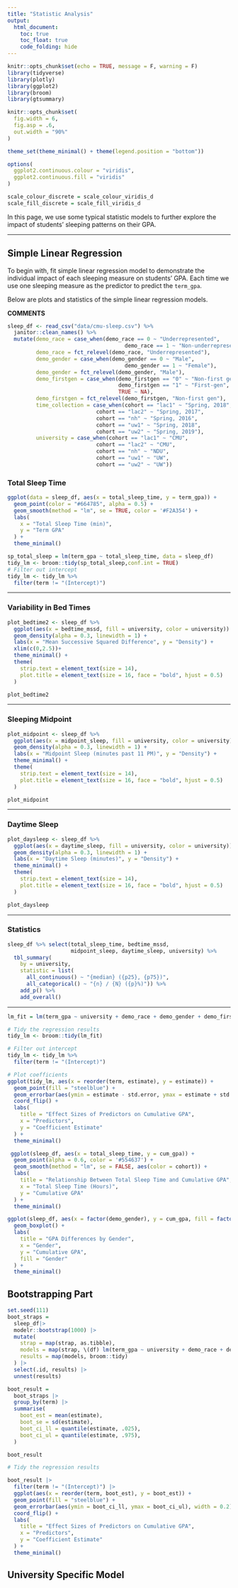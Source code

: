 ```yaml
---
title: "Statistic Analysis"
output:
  html_document:
    toc: true
    toc_float: true
    code_folding: hide
---
```


```r
knitr::opts_chunk$set(echo = TRUE, message = F, warning = F)
library(tidyverse)
library(plotly)
library(ggplot2)
library(broom)
library(gtsummary)

knitr::opts_chunk$set(
  fig.width = 6,
  fig.asp = .6,
  out.width = "90%"
)

theme_set(theme_minimal() + theme(legend.position = "bottom"))

options(
  ggplot2.continuous.colour = "viridis",
  ggplot2.continuous.fill = "viridis"
)

scale_colour_discrete = scale_colour_viridis_d
scale_fill_discrete = scale_fill_viridis_d
```

In this page, we use some typical statistic models to further explore the impact of students' sleeping patterns on their GPA. 

---

## Simple Linear Regression 

To begin with, fit simple linear regression model to demonstrate the individual impact of each sleeping measure on students' GPA. Each time we use one sleeping measure as the predictor to predict the `term_gpa`.

Below are plots and statistics of the simple linear regression models. 

 **COMMENTS**

```r
sleep_df <- read_csv("data/cmu-sleep.csv") %>% 
  janitor::clean_names() %>%  
  mutate(demo_race = case_when(demo_race == 0 ~ "Underrepresented", 
                                     demo_race == 1 ~ "Non-underrepresented"),
         demo_race = fct_relevel(demo_race, "Underrepresented"),
         demo_gender = case_when(demo_gender == 0 ~ "Male", 
                                     demo_gender == 1 ~ "Female"),
         demo_gender = fct_relevel(demo_gender, "Male"), 
         demo_firstgen = case_when(demo_firstgen == "0" ~ "Non-first gen", 
                                   demo_firstgen == "1" ~ "First-gen", 
                                   TRUE ~ NA),
         demo_firstgen = fct_relevel(demo_firstgen, "Non-first gen"), 
         time_collection = case_when(cohort == "lac1" ~ "Spring, 2018", 
                            cohort == "lac2" ~ "Spring, 2017",
                            cohort == "nh" ~ "Spring, 2016",
                            cohort == "uw1" ~ "Spring, 2018", 
                            cohort == "uw2" ~ "Spring, 2019"), 
         university = case_when(cohort == "lac1" ~ "CMU", 
                            cohort == "lac2" ~ "CMU",
                            cohort == "nh" ~ "NDU",
                            cohort == "uw1" ~ "UW", 
                            cohort == "uw2" ~ "UW"))


```



### Total Sleep Time {.tabset}

```r
ggplot(data = sleep_df, aes(x = total_sleep_time, y = term_gpa)) +
  geom_point(color = "#664785", alpha = 0.5) +                               
  geom_smooth(method = "lm", se = TRUE, color = '#F2A354') +  
  labs(  
    x = "Total Sleep Time (min)",
    y = "Term GPA"
  ) +
  theme_minimal()

```



```r

sp_total_sleep = lm(term_gpa ~ total_sleep_time, data = sleep_df)
tidy_lm <- broom::tidy(sp_total_sleep,conf.int = TRUE)
# Filter out intercept
tidy_lm <- tidy_lm %>%
  filter(term != "(Intercept)") 

```

--- 

### Variability in Bed Times {.tabset}

```r
plot_bedtime2 <- sleep_df %>%  
  ggplot(aes(x = bedtime_mssd, fill = university, color = university)) +
  geom_density(alpha = 0.3, linewidth = 1) +
  labs(x = "Mean Successive Squared Difference", y = "Density") +
  xlim(c(0,2.5))+
  theme_minimal() +
  theme(
    strip.text = element_text(size = 14),
    plot.title = element_text(size = 16, face = "bold", hjust = 0.5)
  )

plot_bedtime2

```

--- 

### Sleeping Midpoint {.tabset}

```r
plot_midpoint <- sleep_df %>% 
  ggplot(aes(x = midpoint_sleep, fill = university, color = university)) +
  geom_density(alpha = 0.3, linewidth = 1) +
  labs(x = "Midpoint Sleep (minutes past 11 PM)", y = "Density") +
  theme_minimal() +
  theme(
    strip.text = element_text(size = 14),
    plot.title = element_text(size = 16, face = "bold", hjust = 0.5)
  )

plot_midpoint

```

--- 

### Daytime Sleep {.tabset}

```r
plot_daysleep <- sleep_df %>% 
  ggplot(aes(x = daytime_sleep, fill = university, color = university)) +
  geom_density(alpha = 0.3, linewidth = 1) +
  labs(x = "Daytime Sleep (minutes)", y = "Density") +
  theme_minimal() +
  theme(
    strip.text = element_text(size = 14),
    plot.title = element_text(size = 16, face = "bold", hjust = 0.5)
  )

plot_daysleep

```

---

### Statistics {.tabset}

```r
sleep_df %>% select(total_sleep_time, bedtime_mssd, 
                    midpoint_sleep, daytime_sleep, university) %>% 
  tbl_summary(
    by = university,
    statistic = list(
      all_continuous() ~ "{median} ({p25}, {p75})",
      all_categorical() ~ "{n} / {N} ({p}%)")) %>% 
    add_p() %>% 
    add_overall()
```

---




```r
lm_fit = lm(term_gpa ~ university + demo_race + demo_gender + demo_firstgen + bedtime_mssd + total_sleep_time + midpoint_sleep + daytime_sleep + cum_gpa, data = sleep_df)

# Tidy the regression results
tidy_lm <- broom::tidy(lm_fit)

# Filter out intercept
tidy_lm <- tidy_lm %>%
  filter(term != "(Intercept)")

# Plot coefficients
ggplot(tidy_lm, aes(x = reorder(term, estimate), y = estimate)) +
  geom_point(fill = "steelblue") +
  geom_errorbar(aes(ymin = estimate - std.error, ymax = estimate + std.error), width = 0.2) +
  coord_flip() +
  labs(
    title = "Effect Sizes of Predictors on Cumulative GPA",
    x = "Predictors",
    y = "Coefficient Estimate"
  ) +
  theme_minimal()

```



```r
 ggplot(sleep_df, aes(x = total_sleep_time, y = cum_gpa)) +
  geom_point(alpha = 0.6, color = '#554637') +
  geom_smooth(method = "lm", se = FALSE, aes(color = cohort)) +
  labs(
    title = "Relationship Between Total Sleep Time and Cumulative GPA",
    x = "Total Sleep Time (Hours)",
    y = "Cumulative GPA"
  ) +
  theme_minimal()

```


```r
ggplot(sleep_df, aes(x = factor(demo_gender), y = cum_gpa, fill = factor(demo_gender))) +
  geom_boxplot() +
  labs(
    title = "GPA Differences by Gender",
    x = "Gender",
    y = "Cumulative GPA",
    fill = "Gender"
  ) +
  theme_minimal()

```


## Bootstrapping Part


```r
set.seed(111)
boot_straps = 
  sleep_df|> 
  modelr::bootstrap(1000) |> 
  mutate(
    strap = map(strap, as.tibble),
    models = map(strap, \(df) lm(term_gpa ~ university + demo_race + demo_gender + demo_firstgen + bedtime_mssd + total_sleep_time + midpoint_sleep + daytime_sleep + cum_gpa, data = df)),
    results = map(models, broom::tidy)
  ) |> 
  select(.id, results) |> 
  unnest(results)

boot_result = 
  boot_straps |> 
  group_by(term) |> 
  summarise(
    boot_est = mean(estimate),
    boot_se = sd(estimate),
    boot_ci_ll = quantile(estimate, .025),
    boot_ci_ul = quantile(estimate, .975),
  )

boot_result
```


```r
# Tidy the regression results

boot_result |> 
  filter(term != "(Intercept)") |> 
  ggplot(aes(x = reorder(term, boot_est), y = boot_est)) +
  geom_point(fill = "steelblue") +
  geom_errorbar(aes(ymin = boot_ci_ll, ymax = boot_ci_ul), width = 0.2) +
  coord_flip() +
  labs(
    title = "Effect Sizes of Predictors on Cumulative GPA",
    x = "Predictors",
    y = "Coefficient Estimate"
  ) +
  theme_minimal()

```




## University Specific Model


